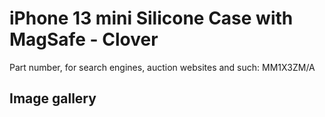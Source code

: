 # iPhone 13 mini Silicone Case with MagSafe - Clover

Part number, for search engines, auction websites and such: MM1X3ZM/A

## Image gallery

<div style={{ width: "768px" }}>
  <GalleryComponent
    images={[
      {
        original: "/everysource/MM1X3",
        thumbnail: "/everypreview/MM1X3",
      },
      {
        original: "/everysource/MM1X3_AV1",
        thumbnail: "/everypreview/MM1X3_AV1",
      },
      {
        original: "/everysource/MM1X3_AV2",
        thumbnail: "/everypreview/MM1X3_AV2",
      },
      {
        original: "/everysource/MM1X3_AV3",
        thumbnail: "/everypreview/MM1X3_AV3",
      },
      {
        original: "/everysource/MM1X3_AV4",
        thumbnail: "/everypreview/MM1X3_AV4",
      }
    ]}
  />
</div>